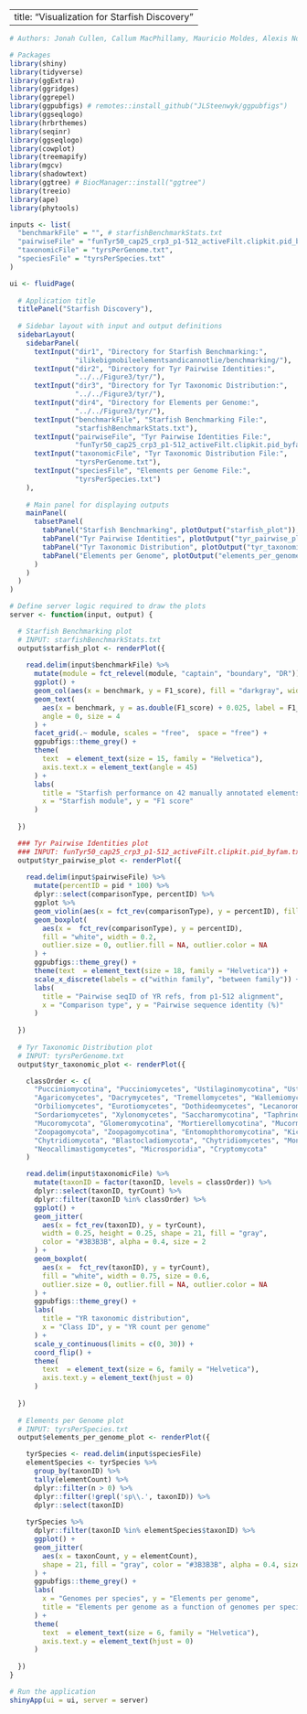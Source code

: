 --------------
title: "Visualization for Starfish Discovery"
--------------

```r
# Authors: Jonah Cullen, Callum MacPhillamy, Mauricio Moldes, Alexis Norris, Meghana Ram, Marcus Chan, and Russel Santos

# Packages
library(shiny)
library(tidyverse)
library(ggExtra)
library(ggridges)
library(ggrepel)
library(ggpubfigs) # remotes::install_github("JLSteenwyk/ggpubfigs")
library(ggseqlogo)
library(hrbrthemes)
library(seqinr)
library(ggseqlogo)
library(cowplot)
library(treemapify)
library(mgcv)
library(shadowtext)
library(ggtree) # BiocManager::install("ggtree")
library(treeio)
library(ape)
library(phytools)
```

```r
inputs <- list(
  "benchmarkFile" = "", # starfishBenchmarkStats.txt
  "pairwiseFile" = "funTyr50_cap25_crp3_p1-512_activeFilt.clipkit.pid_byfam.txt",
  "taxonomicFile" = "tyrsPerGenome.txt",
  "speciesFile" = "tyrsPerSpecies.txt"
)
```

```r
ui <- fluidPage(
  
  # Application title
  titlePanel("Starfish Discovery"),
  
  # Sidebar layout with input and output definitions
  sidebarLayout(
    sidebarPanel(
      textInput("dir1", "Directory for Starfish Benchmarking:", 
                "ilikebigmobileelementsandicannotlie/benchmarking/"),
      textInput("dir2", "Directory for Tyr Pairwise Identities:", 
                "../../Figure3/tyr/"),
      textInput("dir3", "Directory for Tyr Taxonomic Distribution:", 
                "../../Figure3/tyr/"),
      textInput("dir4", "Directory for Elements per Genome:", 
                "../../Figure3/tyr/"),
      textInput("benchmarkFile", "Starfish Benchmarking File:", 
                "starfishBenchmarkStats.txt"),
      textInput("pairwiseFile", "Tyr Pairwise Identities File:", 
                "funTyr50_cap25_crp3_p1-512_activeFilt.clipkit.pid_byfam.txt"),
      textInput("taxonomicFile", "Tyr Taxonomic Distribution File:", 
                "tyrsPerGenome.txt"),
      textInput("speciesFile", "Elements per Genome File:", 
                "tyrsPerSpecies.txt")
    ),
    
    # Main panel for displaying outputs
    mainPanel(
      tabsetPanel(
        tabPanel("Starfish Benchmarking", plotOutput("starfish_plot")),
        tabPanel("Tyr Pairwise Identities", plotOutput("tyr_pairwise_plot")),
        tabPanel("Tyr Taxonomic Distribution", plotOutput("tyr_taxonomic_plot")),
        tabPanel("Elements per Genome", plotOutput("elements_per_genome_plot"))
      )
    )
  )
)

# Define server logic required to draw the plots
server <- function(input, output) {

  # Starfish Benchmarking plot
  # INPUT: starfishBenchmarkStats.txt
  output$starfish_plot <- renderPlot({
    
    read.delim(input$benchmarkFile) %>%
      mutate(module = fct_relevel(module, "captain", "boundary", "DR")) %>%
      ggplot() +
      geom_col(aes(x = benchmark, y = F1_score), fill = "darkgray", width = 0.75) + 
      geom_text(
        aes(x = benchmark, y = as.double(F1_score) + 0.025, label = F1_score), 
        angle = 0, size = 4
      ) +
      facet_grid(.~ module, scales = "free",  space = "free") +
      ggpubfigs::theme_grey() + 
      theme(
        text  = element_text(size = 15, family = "Helvetica"),
        axis.text.x = element_text(angle = 45)
      ) +
      labs(
        title = "Starfish performance on 42 manually annotated elements", 
        x = "Starfish module", y = "F1 score"
      )
    
  })

  ### Tyr Pairwise Identities plot
  ### INPUT: funTyr50_cap25_crp3_p1-512_activeFilt.clipkit.pid_byfam.txt
  output$tyr_pairwise_plot <- renderPlot({
    
    read.delim(input$pairwiseFile) %>%
      mutate(percentID = pid * 100) %>%
      dplyr::select(comparisonType, percentID) %>%
      ggplot %>%
      geom_violin(aes(x = fct_rev(comparisonType), y = percentID), fill = "darkgray") + 
      geom_boxplot(
        aes(x =  fct_rev(comparisonType), y = percentID), 
        fill = "white", width = 0.2, 
        outlier.size = 0, outlier.fill = NA, outlier.color = NA
      ) + 
      ggpubfigs::theme_grey() + 
      theme(text  = element_text(size = 18, family = "Helvetica")) +
      scale_x_discrete(labels = c("within family", "between family")) +
      labs(
        title = "Pairwise seqID of YR refs, from p1-512 alignment", 
        x = "Comparison type", y = "Pairwise sequence identity (%)"
      )
    
  })
  
  # Tyr Taxonomic Distribution plot
  # INPUT: tyrsPerGenome.txt
  output$tyr_taxonomic_plot <- renderPlot({

    classOrder <- c(
      "Pucciniomycotina", "Pucciniomycetes", "Ustilaginomycotina", "Ustilaginomycetes", 
      "Agaricomycetes", "Dacrymycetes", "Tremellomycetes", "Wallemiomycetes", "Pezizomycetes", 
      "Orbiliomycetes", "Eurotiomycetes", "Dothideomycetes", "Lecanoromycetes", "Leotiomycetes", 
      "Sordariomycetes", "Xylonomycetes", "Saccharomycotina", "Taphrinomycotina", 
      "Mucoromycota", "Glomeromycotina", "Mortierellomycotina", "Mucormycotina", 
      "Zoopagomycota", "Zoopagomycotina", "Entomophthoromycotina", "Kickxellomycotina", 
      "Chytridiomycota", "Blastocladiomycota", "Chytridiomycetes", "Monoblepharidomycetes", 
      "Neocallimastigomycetes", "Microsporidia", "Cryptomycota"
    )

    read.delim(input$taxonomicFile) %>%
      mutate(taxonID = factor(taxonID, levels = classOrder)) %>%
      dplyr::select(taxonID, tyrCount) %>%
      dplyr::filter(taxonID %in% classOrder) %>%
      ggplot() +
      geom_jitter(
        aes(x = fct_rev(taxonID), y = tyrCount), 
        width = 0.25, height = 0.25, shape = 21, fill = "gray", 
        color = "#3B3B3B", alpha = 0.4, size = 2
      ) +
      geom_boxplot(
        aes(x =  fct_rev(taxonID), y = tyrCount), 
        fill = "white", width = 0.75, size = 0.6, 
        outlier.size = 0, outlier.fill = NA, outlier.color = NA
      ) + 
      ggpubfigs::theme_grey() + 
      labs(
        title = "YR taxonomic distribution", 
        x = "Class ID", y = "YR count per genome"
      ) +
      scale_y_continuous(limits = c(0, 30)) +
      coord_flip() +
      theme(
        text  = element_text(size = 6, family = "Helvetica"),
        axis.text.y = element_text(hjust = 0)
      )
    
  })
  
  # Elements per Genome plot
  # INPUT: tyrsPerSpecies.txt
  output$elements_per_genome_plot <- renderPlot({

    tyrSpecies <- read.delim(input$speciesFile)
    elementSpecies <- tyrSpecies %>%
      group_by(taxonID) %>%
      tally(elementCount) %>%
      dplyr::filter(n > 0) %>%
      dplyr::filter(!grepl('sp\\.', taxonID)) %>%
      dplyr::select(taxonID)
    
    tyrSpecies %>%
      dplyr::filter(taxonID %in% elementSpecies$taxonID) %>%
      ggplot() +
      geom_jitter(
        aes(x = taxonCount, y = elementCount), 
        shape = 21, fill = "gray", color = "#3B3B3B", alpha = 0.4, size = 2
      ) +
      ggpubfigs::theme_grey() + 
      labs(
        x = "Genomes per species", y = "Elements per genome",
        title = "Elements per genome as a function of genomes per species"
      ) +
      theme(
        text  = element_text(size = 6, family = "Helvetica"),
        axis.text.y = element_text(hjust = 0)
      )
    
  })
}

# Run the application 
shinyApp(ui = ui, server = server)
```

